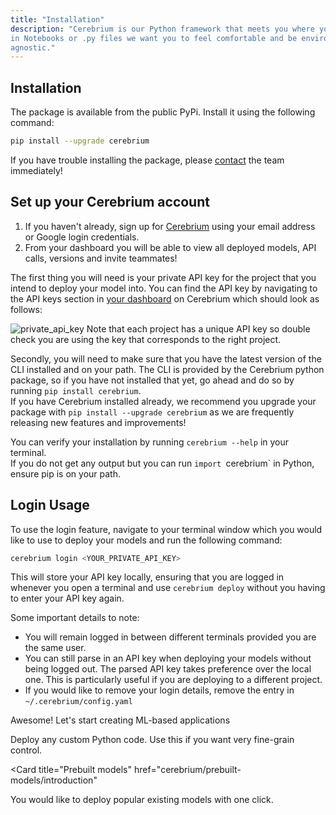```yaml
---
title: "Installation"
description: "Cerebrium is our Python framework that meets you where you work - whether it be
in Notebooks or .py files we want you to feel comfortable and be environment
agnostic."
---
```


## Installation

The package is available from the public PyPi. Install it using the following
command:

```bash
pip install --upgrade cerebrium
```

If you have trouble installing the package, please [contact](mailto:support@cerebrium.ai) the team immediately!

## Set up your Cerebrium account

1. If you haven't already, sign up for
   [Cerebrium](https://dashboard.cerebrium.ai) using your email address or
   Google login credentials.
2. From your dashboard you will be able to view all deployed models, API calls,
   versions and invite teammates!

The first thing you will need is your private API key for the project that you intend to deploy your model into. You can find the API key by navigating to the API keys section in [your dashboard](https://dashboard.cerebrium.ai/projects/) on Cerebrium which should look as follows:

![private_api_key](/images/cortex/api_keys_private_key.png)
Note that each project has a unique API key so double check you are using the key that corresponds to the right project.

Secondly, you will need to make sure that you have the latest version of the CLI installed and on your path. The CLI is provided by the Cerebrium python package, so if you have not installed that yet, go ahead and do so by running `pip install cerebrium`.  
If you have Cerebrium installed already, we recommend you upgrade your package with `pip install --upgrade cerebrium` as we are frequently releasing new features and improvements!

You can verify your installation by running `cerebrium --help` in your terminal.  
If you do not get any output but you can run `import `cerebrium` in Python, ensure pip is on your path.

## Login Usage

To use the login feature, navigate to your terminal window which you would like to use to deploy your models and run the following command:

```bash
cerebrium login <YOUR_PRIVATE_API_KEY>
```

This will store your API key locally, ensuring that you are logged in whenever you open a terminal and use `cerebrium deploy` without you having to enter your API key again.

Some important details to note:

- You will remain logged in between different terminals provided you are the same user.
- You can still parse in an API key when deploying your models without being logged out. The parsed API key takes preference over the local one. This is particularly useful if you are deploying to a different project.
- If you would like to remove your login details, remove the entry in `~/.cerebrium/config.yaml`

Awesome! Let's start creating ML-based applications

<CardGroup>

<Card title="Cortex" href="cerebrium/cortex/introduction">
  Deploy any custom Python code. Use this if you want very fine-grain control.
</Card>

<Card
  title="Prebuilt models"
  href="cerebrium/prebuilt-models/introduction"
>
  You would like to deploy popular existing models with one click.
</Card>
</CardGroup>
